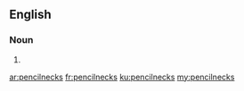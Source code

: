 ==English==

===Noun===
{{head|en|plural}}

# {{plural of|pencilneck|lang=en|nocat=1}}

[[ar:pencilnecks]]
[[fr:pencilnecks]]
[[ku:pencilnecks]]
[[my:pencilnecks]]